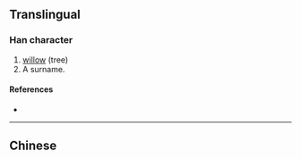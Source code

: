 {{character info}}
==Translingual==

===Han character===
{{Han char|rn=75|rad=木|as=05|sn=9|four=|canj=DNIL,XDNIL|ids=⿲木夕卩}}

# [[willow]] (tree)
# A surname​.

====References====
* {{Han ref|kx=0521.121|dkj=14684|hdz=21187.040|uh=6801|ud=26625}}

----

==Chinese==
{{zh-see|柳|v}}